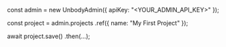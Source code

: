 
const admin = new UnbodyAdmin({
   apiKey: "<YOUR_ADMIN_API_KEY>"
});

const project = admin.projects
                   .ref({
                       name: "My First Project"
                   });

await project.save()
           .then(...);